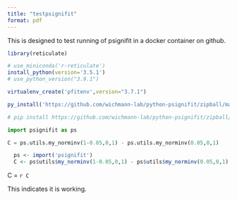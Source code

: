 ```yaml
---
title: "testpsignifit"
format: pdf
---
```


This is designed to test running of psignifit in a docker container on github.

```r

library(reticulate)

# use_miniconda('r-reticulate')
install_python(version='3.5.1')
# use_python_version("3.9.1")

virtualenv_create('pfitenv',version="3.7.1")

py_install('https://github.com/wichmann-lab/python-psignifit/zipball/master')

```


```python

# pip install https://github.com/wichmann-lab/python-psignifit/zipball/master

import psignifit as ps

C = ps.utils.my_norminv(1-0.05,0,1) - ps.utils.my_norminv(0.05,0,1)

```

```r

  ps <- import('psignifit')
  C <- ps$utils$my_norminv(1-0.05,0,1) - ps$utils$my_norminv(0.05,0,1)

```

C = `r C`

This indicates it is working.